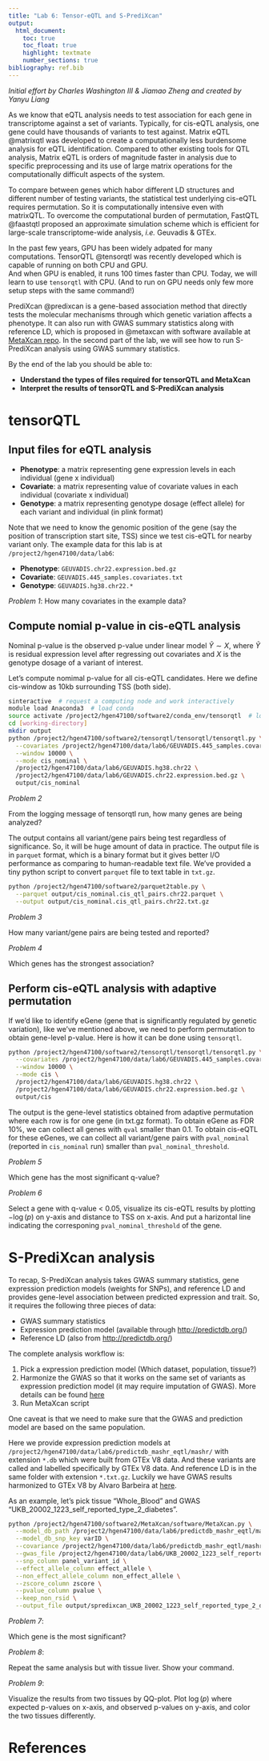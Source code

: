 ```yaml
---
title: "Lab 6: Tensor-eQTL and S-PrediXcan"
output:
  html_document:
    toc: true
    toc_float: true
    highlight: textmate
    number_sections: true
bibliography: ref.bib
---
```


*Initial effort by Charles Washington III & Jiamao Zheng and created by Yanyu Liang*

As we know that eQTL analysis needs to test association for each gene in transcriptome against a set of variants.
Typically, for cis-eQTL analysis, one gene could have thousands of variants to test against. 
Matrix eQTL @matrixqtl was developed to create a computationally less burdensome analysis for eQTL identification. 
Compared to other existing tools for QTL analysis, Matrix eQTL is orders of magnitude faster in analysis due to specific preprocessing and its use of large matrix operations for the computationally difficult aspects of the system. 

To compare between genes which habor different LD structures and different number of testing variants, the statistical test underlying cis-eQTL requires permutation.
So it is computationally intensive even with matrixQTL. 
To overcome the computational burden of permutation, FastQTL @faastqtl proposed an approximate simulation scheme which is efficient for large-scale transcriptome-wide analysis, *i.e.* Geuvadis & GTEx.

In the past few years, GPU has been widely adpated for many computations. 
TensorQTL @tensorqtl was recently developed which is capable of running on both CPU and GPU.   
And when GPU is enabled, it runs 100 times faster than CPU. 
Today, we will learn to use `tensorqtl` with CPU. (And to run on GPU needs only few more setup steps with the same command!)

PrediXcan @predixcan is a gene-based association method that directly tests the molecular mechanisms through which genetic variation affects a phenotype. 
It can also run with GWAS summary statistics along with reference LD, which is proposed in @metaxcan with software available at [MetaXcan repo](https://github.com/hakyimlab/MetaXcan).
In the second part of the lab, we will see how to run S-PrediXcan analysis using GWAS summary statistics. 

By the end of the lab you should be able to:

- **Understand the types of files required for tensorQTL and MetaXcan**  
- **Interpret the results of tensorQTL and S-PrediXcan analysis**  


# tensorQTL

## Input files for eQTL analysis

* **Phenotype**: a matrix representing gene expression levels in each individual (gene x individual)
* **Covariate**: a matrix representing value of covariate values in each individual (covariate x individual)
* **Genotype**: a matrix representing genotype dosage (effect allele) for each variant and individual (in plink format)

Note that we need to know the genomic position of the gene (say the position of transcription start site, TSS) since we test cis-eQTL for nearby variant only. The example data for this lab is at `/project2/hgen47100/data/lab6`:

* **Phenotype**: `GEUVADIS.chr22.expression.bed.gz`
* **Covariate**: `GEUVADIS.445_samples.covariates.txt`
* **Genotype**: `GEUVADIS.hg38.chr22.*`

*Problem 1*: How many covariates in the example data?

## Compute nomial p-value in cis-eQTL analysis

Nominal p-value is the observed p-value under linear model $\tilde{Y} \sim X$, where $\tilde{Y}$ is residual expression level after regressing out covariates and $X$ is the genotype dosage of a variant of interest.

Let's compute nomimal p-value for all cis-eQTL candidates. 
Here we define cis-window as 10kb surrounding TSS (both side). 

```bash
sinteractive  # request a computing node and work interactively
module load Anaconda3  # load conda
source activate /project2/hgen47100/software2/conda_env/tensorqtl  # load dependencies for tensorqtl 
cd [working-directory]
mkdir output
python /project2/hgen47100/software2/tensorqtl/tensorqtl/tensorqtl.py \
  --covariates /project2/hgen47100/data/lab6/GEUVADIS.445_samples.covariates.txt \
  --window 10000 \
  --mode cis_nominal \
  /project2/hgen47100/data/lab6/GEUVADIS.hg38.chr22 \
  /project2/hgen47100/data/lab6/GEUVADIS.chr22.expression.bed.gz \
  output/cis_nominal
```

*Problem 2*

From the logging message of tensorqtl run, how many genes are being analyzed? 

The output contains all variant/gene pairs being test regardless of significance. 
So, it will be huge amount of data in practice. 
The output file is in `parquet` format, which is a binary format but it gives better I/O performance as comparing to human-readable text file. 
We've provided a tiny python script to convert `parquet` file to text table in `txt.gz`.

```bash
python /project2/hgen47100/software2/parquet2table.py \
  --parquet output/cis_nominal.cis_qtl_pairs.chr22.parquet \
  --output output/cis_nominal.cis_qtl_pairs.chr22.txt.gz
```

*Problem 3*

How many variant/gene pairs are being tested and reported?

*Problem 4*

Which genes has the strongest association?



## Perform cis-eQTL analysis with adaptive permutation

If we'd like to identify eGene (gene that is significantly regulated by genetic variation), like we've mentioned above, we need to perform permutation to obtain gene-level p-value. 
Here is how it can be done using `tensorqtl`.

```bash
python /project2/hgen47100/software2/tensorqtl/tensorqtl/tensorqtl.py \
  --covariates /project2/hgen47100/data/lab6/GEUVADIS.445_samples.covariates.txt \
  --window 10000 \
  --mode cis \
  /project2/hgen47100/data/lab6/GEUVADIS.hg38.chr22 \
  /project2/hgen47100/data/lab6/GEUVADIS.chr22.expression.bed.gz \
  output/cis
```


The output is the gene-level statistics obtained from adaptive permutation where each row is for one gene (in txt.gz format).
To obtain eGene as FDR 10%, we can collect all genes with `qval` smaller than 0.1. 
To obtain cis-eQTL for these eGenes, we can collect all variant/gene pairs with `pval_nominal` (reported in `cis_nominal` run) smaller than `pval_nominal_threshold`.

*Problem 5*

Which gene has the most significant q-value?

*Problem 6*

Select a gene with q-value < 0.05, visualize its cis-eQTL results by plotting $-\log(p)$
on y-axis and distance to TSS on x-axis. And put a harizontal line indicating the corresponing `pval_nominal_threshold` of the gene.

# S-PrediXcan analysis

To recap, S-PrediXcan analysis takes GWAS summary statistics, gene expression prediction models (weights for SNPs), and reference LD and provides gene-level association between predicted expression and trait. 
So, it requires the following three pieces of data:

* GWAS summary statistics 
* Expression prediction model (available through [http://predictdb.org/](http://predictdb.org/))
* Reference LD (also from [http://predictdb.org/](http://predictdb.org/))

The complete analysis workflow is:

1. Pick a expression prediction model (Which dataset, population, tissue?)
2. Harmonize the GWAS so that it works on the same set of variants as expression prediction model (it may require imputation of GWAS). More details can be found [here](https://github.com/hakyimlab/MetaXcan/wiki/Tutorial:-GTEx-v8-MASH-models-integration-with-a-Coronary-Artery-Disease-GWAS)
3. Run MetaXcan script

One caveat is that we need to make sure that the GWAS and prediction model are based on the same population. 

Here we provide expression prediction models at `/project2/hgen47100/data/lab6/predictdb_mashr_eqtl/mashr/` with extension `*.db` which were built from GTEx V8 data. 
And these variants are called and labelled specifically by GTEx V8 data.
And reference LD is in the same folder with extension `*.txt.gz`.
Luckily we have GWAS results harmonized to GTEx V8 by Alvaro Barbeira at [here](https://uchicago.box.com/s/tkoya2h769hyvs8e2texokpsw8qqoop3).  

As an example, let's pick tissue "Whole_Blood" and GWAS "UKB_20002_1223_self_reported_type_2_diabetes".

```bash
python /project2/hgen47100/software2/MetaXcan/software/MetaXcan.py \
  --model_db_path /project2/hgen47100/data/lab6/predictdb_mashr_eqtl/mashr/mashr_Whole_Blood.db \
  --model_db_snp_key varID \
  --covariance /project2/hgen47100/data/lab6/predictdb_mashr_eqtl/mashr/mashr_Whole_Blood.txt.gz \
  --gwas_file /project2/hgen47100/data/lab6/UKB_20002_1223_self_reported_type_2_diabetes.txt.gz \
  --snp_column panel_variant_id \
  --effect_allele_column effect_allele \
  --non_effect_allele_column non_effect_allele \
  --zscore_column zscore \
  --pvalue_column pvalue \
  --keep_non_rsid \
  --output_file output/spredixcan_UKB_20002_1223_self_reported_type_2_diabetes.csv
```

*Problem 7*: 

Which gene is the most significant?

*Problem 8*: 

Repeat the same analysis but with tissue liver. Show your command.

*Problem 9*:

Visualize the results from two tissues by QQ-plot. Plot $\log(p)$ where expected p-values on x-axis, and observed p-values on y-axis, and color the two tissues differently.

# References